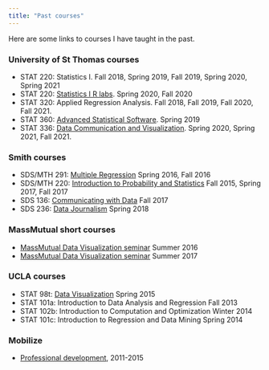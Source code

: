 ```yaml
---
title: "Past courses"
---
```


Here are some links to courses I have taught in the past.

### University of St Thomas courses

-   STAT 220: Statistics I. Fall 2018, Spring 2019, Fall 2019, Spring 2020, Spring 2021
-   STAT 220: [Statistics I R labs](STAT220labs). Spring 2020, Fall 2020
-   STAT 320: Applied Regression Analysis. Fall 2018, Fall 2019, Fall 2020, Fall 2021.
-   STAT 360: [Advanced Statistical Software](STAT360/index.html). Spring 2019
-   STAT 336: [Data Communication and Visualization](STAT336/index.html). Spring 2020, Spring 2021, Fall 2021.

### Smith courses

-   SDS/MTH 291: [Multiple Regression](sds291/index.html) Spring 2016, Fall 2016
-   SDS/MTH 220: [Introduction to Probability and Statistics](sds220/index.html) Fall 2015, Spring 2017, Fall 2017
-   SDS 136: [Communicating with Data](sds136/index.html) Fall 2017
-   SDS 236: [Data Journalism](sds236/index.html) Spring 2018

### MassMutual short courses

-   [MassMutual Data Visualization seminar](http://www.amelia.mn/SummerDataViz.html) Summer 2016
-   [MassMutual Data Visualization seminar](https://jcrouser.github.io/datavis/) Summer 2017

### UCLA courses

-   STAT 98t: [Data Visualization](http://www.amelia.mn/98t.html) Spring 2015
-   STAT 101a: Introduction to Data Analysis and Regression Fall 2013
-   STAT 102b: Introduction to Computation and Optimization Winter 2014
-   STAT 101c: Introduction to Regression and Data Mining Spring 2014

### Mobilize

-   [Professional development](http://www.amelia.mn/Mobilize.html), 2011-2015
